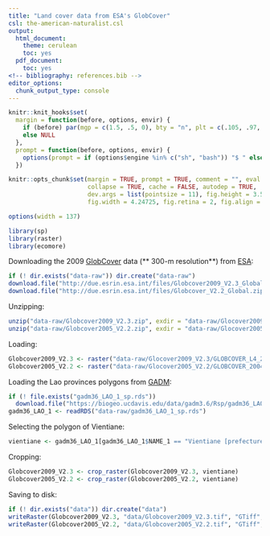 ```yaml
---
title: "Land cover data from ESA's GlobCover"
csl: the-american-naturalist.csl
output:
  html_document:
    theme: cerulean
    toc: yes
  pdf_document:
    toc: yes
<!-- bibliography: references.bib -->
editor_options: 
  chunk_output_type: console
---
```


<!--
IMAGES:
Insert them with: ![alt text](image.png)
You can also resize them if needed: convert image.png -resize 50% image.png
If you want to center the image, go through HTML code:
<div style="text-align:center"><img src ="image.png"/></div>

REFERENCES:
For references: Put all the bibTeX references in the file "references.bib"
in the current folder and cite the references as @key or [@key] in the text.
Uncomment the bibliography field in the above header and put a "References"
title wherever you want to display the reference list.
-->

<style type="text/css">
.main-container {
  max-width: 1370px;
  margin-left: auto;
  margin-right: auto;
}
</style>

```r
knitr::knit_hooks$set(
  margin = function(before, options, envir) {
    if (before) par(mgp = c(1.5, .5, 0), bty = "n", plt = c(.105, .97, .13, .97))
    else NULL
  },
  prompt = function(before, options, envir) {
    options(prompt = if (options$engine %in% c("sh", "bash")) "$ " else "> ")
  })

knitr::opts_chunk$set(margin = TRUE, prompt = TRUE, comment = "", eval = FALSE,
                      collapse = TRUE, cache = FALSE, autodep = TRUE,
                      dev.args = list(pointsize = 11), fig.height = 3.5,
                      fig.width = 4.24725, fig.retina = 2, fig.align = "center")

options(width = 137)
```

```r
library(sp)
library(raster)
library(ecomore)
```

Downloading the 2009 [GlobCover](http://due.esrin.esa.int/page_globcover.php)
data (** 300-m resolution**) from [ESA](https://www.esa.int/ESA):

```r
if (! dir.exists("data-raw")) dir.create("data-raw")
download.file("http://due.esrin.esa.int/files/Globcover2009_V2.3_Global_.zip", "data-raw/Globcover2009_V2.3.zip")
download.file("http://due.esrin.esa.int/files/Globcover_V2.2_Global.zip", "data-raw/Globcover2005_V2.2.zip")
```
 
Unzipping:

```r
unzip("data-raw/Globcover2009_V2.3.zip", exdir = "data-raw/Glocover2009_V2.3")
unzip("data-raw/Globcover2005_V2.2.zip", exdir = "data-raw/Glocover2005_V2.2")
```

Loading:

```r
Globcover2009_V2.3 <- raster("data-raw/Glocover2009_V2.3/GLOBCOVER_L4_200901_200912_V2.3.tif")
Globcover2005_V2.2 <- raster("data-raw/Glocover2005_V2.2/GLOBCOVER_200412_200606_V2.2_Global_CLA.tif")
```

Loading the Lao provinces polygons from [GADM](https://gadm.org):

```r
if (! file.exists("gadm36_LAO_1_sp.rds"))
  download.file("https://biogeo.ucdavis.edu/data/gadm3.6/Rsp/gadm36_LAO_1_sp.rds", "data-raw/gadm36_LAO_1_sp.rds")
gadm36_LAO_1 <- readRDS("data-raw/gadm36_LAO_1_sp.rds")
```

Selecting the polygon of Vientiane:

```r
vientiane <- gadm36_LAO_1[gadm36_LAO_1$NAME_1 == "Vientiane [prefecture]", ]
```

Cropping:

```r
Globcover2009_V2.3 <- crop_raster(Globcover2009_V2.3, vientiane)
Globcover2005_V2.2 <- crop_raster(Globcover2005_V2.2, vientiane)
```

Saving to disk:

```r
if (! dir.exists("data")) dir.create("data")
writeRaster(Globcover2009_V2.3, "data/Globcover2009_V2.3.tif", "GTiff", overwrite = TRUE)
writeRaster(Globcover2005_V2.2, "data/Globcover2005_V2.2.tif", "GTiff", overwrite = TRUE)
```

